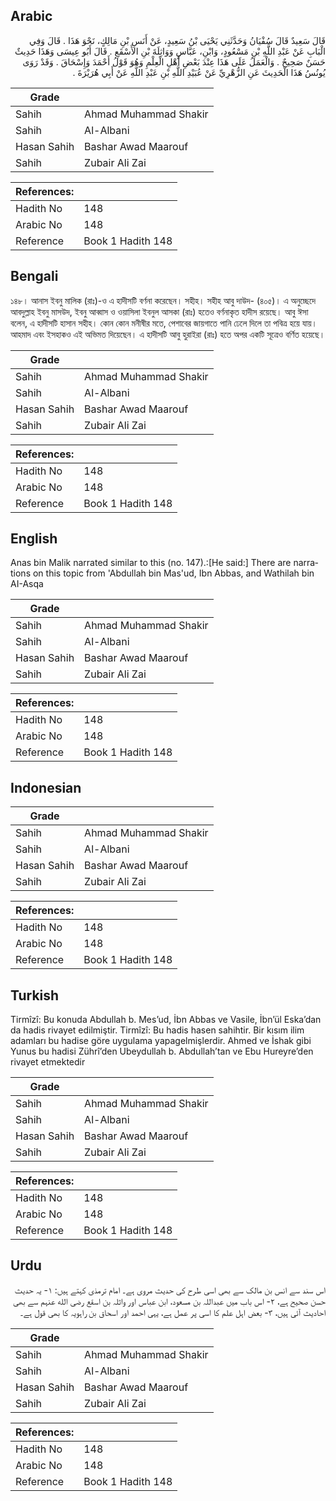 ## Arabic


<div dir="rtl" lang="ar" style={{fontSize:'larger',backgroundColor:'#f8f9fa',padding:20}}>
قَالَ سَعِيدٌ قَالَ سُفْيَانُ وَحَدَّثَنِي يَحْيَى بْنُ سَعِيدٍ، عَنْ أَنَسِ بْنِ مَالِكٍ، نَحْوَ هَذَا ‏.‏ قَالَ وَفِي الْبَابِ عَنْ عَبْدِ اللَّهِ بْنِ مَسْعُودٍ، وَابْنِ، عَبَّاسٍ وَوَاثِلَةَ بْنِ الأَسْقَعِ ‏.‏ قَالَ أَبُو عِيسَى وَهَذَا حَدِيثٌ حَسَنٌ صَحِيحٌ ‏.‏ وَالْعَمَلُ عَلَى هَذَا عِنْدَ بَعْضِ أَهْلِ الْعِلْمِ وَهُوَ قَوْلُ أَحْمَدَ وَإِسْحَاقَ ‏.‏ وَقَدْ رَوَى يُونُسُ هَذَا الْحَدِيثَ عَنِ الزُّهْرِيِّ عَنْ عُبَيْدِ اللَّهِ بْنِ عَبْدِ اللَّهِ عَنْ أَبِي هُرَيْرَةَ ‏.‏
</div>
<div style={{backgroundColor:'#f8f9fa',padding:20, marginBottom: 10}}><table> <thead> <tr> <th>Grade</th> <th></th> </tr> </thead> <tbody> <tr><td>Sahih</td><td>Ahmad Muhammad Shakir</td></tr><tr><td>Sahih</td><td>Al-Albani</td></tr><tr><td>Hasan Sahih</td><td>Bashar Awad Maarouf</td></tr><tr><td>Sahih</td><td>Zubair Ali Zai</td></tr></tbody></table><table> <thead> <tr> <th>References:</th> <th></th> </tr> </thead> <tbody><tr><td>Hadith No</td><td>148</td></tr><tr><td>Arabic No</td><td>148</td></tr><tr><td>Reference</td><td>Book 1 Hadith 148</td></tr></tbody></table></div>

## Bengali


<div dir="ltr" lang="bn" style={{fontSize:'larger',backgroundColor:'#f8f9fa',padding:20}}>
১৪৮। আনাস ইবনু মালিক (রাঃ)-ও এ হাদীসটি বর্ণনা করেছেন। সহীহ। সহীহ আবু দাউদ- (৪০৫)। এ অনুচ্ছেদে আবদুল্লাহ ইবনু মাসউদ, ইবনু আব্বাস ও ওয়াসিলা ইবনুল আসকা (রাঃ) হতেও বর্ণনাকৃত হাদীস রয়েছে। আবু ঈসা বলেন, এ হাদীসটি হাসান সহীহ। কোন কোন মনীষীর মতে, পেশাবের জায়গাতে পানি ঢেলে দিলে তা পবিত্র হয়ে যায়। আহমাদ এবং ইসহাকও এই অভিমত দিয়েছেন। এ হাদীসটি আবু হুরাইরা (রাঃ) হতে অপর একটি সূত্রেও বর্ণিত হয়েছে।
</div>
<div style={{backgroundColor:'#f8f9fa',padding:20, marginBottom: 10}}><table> <thead> <tr> <th>Grade</th> <th></th> </tr> </thead> <tbody> <tr><td>Sahih</td><td>Ahmad Muhammad Shakir</td></tr><tr><td>Sahih</td><td>Al-Albani</td></tr><tr><td>Hasan Sahih</td><td>Bashar Awad Maarouf</td></tr><tr><td>Sahih</td><td>Zubair Ali Zai</td></tr></tbody></table><table> <thead> <tr> <th>References:</th> <th></th> </tr> </thead> <tbody><tr><td>Hadith No</td><td>148</td></tr><tr><td>Arabic No</td><td>148</td></tr><tr><td>Reference</td><td>Book 1 Hadith 148</td></tr></tbody></table></div>

## English


<div dir="ltr" lang="en" style={{fontSize:'larger',backgroundColor:'#f8f9fa',padding:20}}>
Anas bin Malik narrated similar to this (no. 147).:[He said:] There are narrations on this topic from 'Abdullah bin Mas'ud, Ibn Abbas, and Wathilah bin AI-Asqa
</div>
<div style={{backgroundColor:'#f8f9fa',padding:20, marginBottom: 10}}><table> <thead> <tr> <th>Grade</th> <th></th> </tr> </thead> <tbody> <tr><td>Sahih</td><td>Ahmad Muhammad Shakir</td></tr><tr><td>Sahih</td><td>Al-Albani</td></tr><tr><td>Hasan Sahih</td><td>Bashar Awad Maarouf</td></tr><tr><td>Sahih</td><td>Zubair Ali Zai</td></tr></tbody></table><table> <thead> <tr> <th>References:</th> <th></th> </tr> </thead> <tbody><tr><td>Hadith No</td><td>148</td></tr><tr><td>Arabic No</td><td>148</td></tr><tr><td>Reference</td><td>Book 1 Hadith 148</td></tr></tbody></table></div>

## Indonesian


<div dir="ltr" lang="id" style={{fontSize:'larger',backgroundColor:'#f8f9fa',padding:20}}>

</div>
<div style={{backgroundColor:'#f8f9fa',padding:20, marginBottom: 10}}><table> <thead> <tr> <th>Grade</th> <th></th> </tr> </thead> <tbody> <tr><td>Sahih</td><td>Ahmad Muhammad Shakir</td></tr><tr><td>Sahih</td><td>Al-Albani</td></tr><tr><td>Hasan Sahih</td><td>Bashar Awad Maarouf</td></tr><tr><td>Sahih</td><td>Zubair Ali Zai</td></tr></tbody></table><table> <thead> <tr> <th>References:</th> <th></th> </tr> </thead> <tbody><tr><td>Hadith No</td><td>148</td></tr><tr><td>Arabic No</td><td>148</td></tr><tr><td>Reference</td><td>Book 1 Hadith 148</td></tr></tbody></table></div>

## Turkish


<div dir="ltr" lang="tr" style={{fontSize:'larger',backgroundColor:'#f8f9fa',padding:20}}>
Tirmîzî: Bu konuda Abdullah b. Mes’ud, İbn Abbas ve Vasile, İbn’ül Eska’dan da hadis rivayet edilmiştir. Tirmîzî: Bu hadis hasen sahihtir. Bir kısım ilim adamları bu hadise göre uygulama yapagelmişlerdir. Ahmed ve İshak gibi Yunus bu hadisi Zührî’den Ubeydullah b. Abdullah’tan ve Ebu Hureyre’den rivayet etmektedir
</div>
<div style={{backgroundColor:'#f8f9fa',padding:20, marginBottom: 10}}><table> <thead> <tr> <th>Grade</th> <th></th> </tr> </thead> <tbody> <tr><td>Sahih</td><td>Ahmad Muhammad Shakir</td></tr><tr><td>Sahih</td><td>Al-Albani</td></tr><tr><td>Hasan Sahih</td><td>Bashar Awad Maarouf</td></tr><tr><td>Sahih</td><td>Zubair Ali Zai</td></tr></tbody></table><table> <thead> <tr> <th>References:</th> <th></th> </tr> </thead> <tbody><tr><td>Hadith No</td><td>148</td></tr><tr><td>Arabic No</td><td>148</td></tr><tr><td>Reference</td><td>Book 1 Hadith 148</td></tr></tbody></table></div>

## Urdu


<div dir="rtl" lang="ur" style={{fontSize:'larger',backgroundColor:'#f8f9fa',padding:20}}>
اس سند سے انس بن مالک سے بھی اسی طرح کی حدیث مروی ہے۔ امام ترمذی کہتے ہیں: ۱- یہ حدیث حسن صحیح ہے، ۲- اس باب میں عبداللہ بن مسعود، ابن عباس اور واثلہ بن اسقع رضی الله عنہم سے بھی احادیث آئی ہیں، ۳- بعض اہل علم کا اسی پر عمل ہے، یہی احمد اور اسحاق بن راہویہ کا بھی قول ہے۔
</div>
<div style={{backgroundColor:'#f8f9fa',padding:20, marginBottom: 10}}><table> <thead> <tr> <th>Grade</th> <th></th> </tr> </thead> <tbody> <tr><td>Sahih</td><td>Ahmad Muhammad Shakir</td></tr><tr><td>Sahih</td><td>Al-Albani</td></tr><tr><td>Hasan Sahih</td><td>Bashar Awad Maarouf</td></tr><tr><td>Sahih</td><td>Zubair Ali Zai</td></tr></tbody></table><table> <thead> <tr> <th>References:</th> <th></th> </tr> </thead> <tbody><tr><td>Hadith No</td><td>148</td></tr><tr><td>Arabic No</td><td>148</td></tr><tr><td>Reference</td><td>Book 1 Hadith 148</td></tr></tbody></table></div>